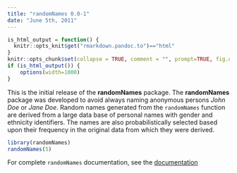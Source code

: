```yaml
---
title: "randomNames 0.0-1"
date: "June 5th, 2011"
---
```


```r
is_html_output = function() {
  knitr::opts_knit$get("rmarkdown.pandoc.to")=="html"
}
knitr::opts_chunk$set(collapse = TRUE, comment = "", prompt=TRUE, fig.dpi = 96)
if (is_html_output()) {
    options(width=1000)
}
```


This is the initial release of the **randomNames** package. The **randomNames** package was developed to avoid always naming anonymous persons *John Doe* or *Jane Doe*.
Random names generated from the `randomNames` function are derived from a large data base of personal names with gender and ethnicity identifiers. The names are
also probabilistically selected based upon their frequency in the original data from which they were derived.

```r
library(randomNames)
randomNames(5)
```

For complete `randomNames` documentation, see the [documentation](https://CenterForAssessment.github.io/randomNames/reference/randomNames.html)
